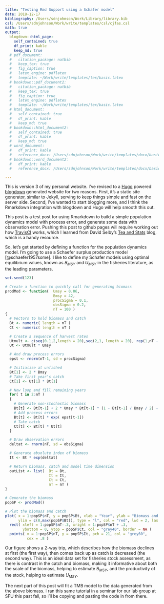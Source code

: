 ```yaml
---
title: "Testing Rmd Support using a Schafer model"
date: 2018-12-17
bibliography: /Users/sdnjohnson/Work/Library/library.bib
csl: /Users/sdnjohnson/Work/write/templates/csl/cjfas.csl 
math: true
output: 
  blogdown::html_page:
    self_contained: true
    df_print: kable
    keep_md: true
  # pdf_document:
  #   citation_package: natbib
  #   keep_tex: true
  #   fig_caption: true
  #   latex_engine: pdflatex
  #   template: ~/Work/write/templates/tex/basic.latex
  # bookdown::pdf_document2:
  #   citation_package: natbib
  #   keep_tex: true
  #   fig_caption: true
  #   latex_engine: pdflatex
  #   template: ~/Work/write/templates/tex/basic.latex
  # html_document:
  #   self_contained: true
  #   df_print: kable
  #   keep_md: true
  # bookdown::html_document2:
  #   self_contained: true
  #   df_print: kable
  #   keep_md: true
  # word_document:
  #   df_print: kable
  #   reference_docx: /Users/sdnjohnson/Work/write/templates/docx/basic.docx
  # bookdown::word_document2:
  #   df_print: kable
  #   reference_docx: /Users/sdnjohnson/Work/write/templates/docx/basic.docx

---
```


This is version 3 of my personal website. I've revised to a [Hugo]() powered [blogdown](https://bookdown.org/yihui/blogdown/) generated website for two reasons. First, it's a static site generator, similar to Jekyll, serving to keep things simple and fast on the server side. Second, I've wanted to start blogging more, and I think the Rmarkdown integration with blogdown and Hugo will help smooth this out.

This post is a test post for using Rmarkdown to build a simple population dynamics model with process error, and generate some data with observation error. Pushing this post to github pages will require working out how <a href = http://www.travis-ci.com>TravisCI</a> works, which I learned from David Selby's [Tea and Stats](https://selbydavid.com/2017/06/22/blogdown-travis/) blog, which is a handy resource.

So, let's get started by defining a function for the population dynamics model. I'm going to use a Schaefer surplus production model [@schaefer1957some]. I like to define my Schafer models using optimal equilibrium values, known as $B_{MSY}$ and $U_{MSY}$ in the fisheries literature, as the leading parameters.

```r
set.seed(123)

# Create a function to quickly call for generating biomass
prodMod <- function(  Umsy = 0.06, 
                      Bmsy = 42, 
                      procSigma = 0.1, 
                      obsSigma = 0.2,
                      nT = 100 )
{
  # Vectors to hold biomass and catch
  Bt <- numeric( length = nT )
  Ct <- numeric( length = nT )

  # Create a sequence of harvest rates
  Utmult <- c(seq(0.1,2,length = 20),seq(2,1, length = 20), rep(1,nT - 40) )
  Ut <- Utmult * Umsy

  # And draw process errors
  epst <- rnorm(nT-1, sd = procSigma)

  # Initialise at unfished
  Bt[1] <- 2 * Bmsy
  # Take first year's catch
  Ct[1] <- Ut[1] * Bt[1]

  # Now loop and fill remaining years
  for( t in 2:nT )
  {
    # Generate non-stochastic biomass
    Bt[t] <- Bt[t-1] + 2 * Umsy * Bt[t-1] * (1 - Bt[t-1] / Bmsy / 2) - Ct[t-1]
    # Add process errors
    Bt[t] <- Bt[t] * exp( epst[t-1])
    # Take catch
    Ct[t] <- Bt[t] * Ut[t]
  }

  # Draw observation errors
  deltat <- rnorm(nT, sd = obsSigma)

  # Generate absolute index of biomass
  It <- Bt * exp(deltat)

  # Return biomass, catch and model time dimension
  outList <- list(  Bt = Bt,
                    It = It,
                    Ct = Ct,
                    nT = nT )
}

# Generate the biomass
popSP <- prodMod()

# Plot the biomass and catch
plot( x = 1:popSP$nT, y = popSP$Bt, xlab = "Year", ylab = "Biomass and Catch",
      ylim = c(0,max(popSP$Bt)), type = "l", col = "red", lwd = 2, las = 1  )
  rect( xleft = 1:popSP$nT-.3, xright = 1:popSP$nT + .3,
        ybottom = 0, ytop = popSP$Ct, col = "grey40", border = NA )
  points( x = 1:popSP$nT, y = popSP$It, pch = 21, col = "grey60",
          cex = .8 )

```

Our figure shows a 2-way trip, which describes how the biomass declines at first (the first way), then comes back up as catch is decreased (the second way). This is an ideal data set for fisheries stock assessment, as there is contrast in the catch and biomass, making it informative about both the scale of the biomass, helping to estimate $B_{MSY}$, and the productivity of the stock, helping to estimate $U_{MSY}$.

The next part of this post will fit a TMB model to the data generated from the above biomass. I ran this same tutorial in a seminar for our lab group at SFU this past fall, so I'll be copying and pasting the code in from there.

